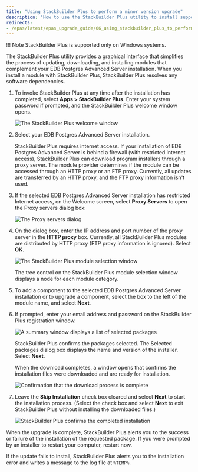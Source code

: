 ```yaml
---
title: "Using StackBuilder Plus to perform a minor version upgrade"
description: "How to use the StackBuilder Plus utility to install supporting modules."
redirects:
- /epas/latest/epas_upgrade_guide/06_using_stackbuilder_plus_to_perform_a_minor_version_update/
---
```


!!! Note
    StackBuilder Plus is supported only on Windows systems.

The StackBuilder Plus utility provides a graphical interface that simplifies the process of updating, downloading, and installing modules that complement your EDB Postgres Advanced Server installation. When you install a module with StackBuilder Plus, StackBuilder Plus resolves any software dependencies.

1.  To invoke StackBuilder Plus at any time after the installation has completed, select **Apps > StackBuilder Plus**. Enter your system password if prompted, and the StackBuilder Plus welcome window opens.

    ![The StackBuilder Plus welcome window](../images/the_stackBuilder_plus_welcome.png)

1.  Select your EDB Postgres Advanced Server installation.

    StackBuilder Plus requires internet access. If your installation of EDB Postgres Advanced Server is behind a firewall (with restricted internet access), StackBuilder Plus can download program installers through a proxy server. The module provider determines if the module can be accessed through an HTTP proxy or an FTP proxy. Currently, all updates are transferred by an HTTP proxy, and the FTP proxy information isn't used.

1.  If the selected EDB Postgres Advanced Server installation has restricted Internet access, on the Welcome screen, select **Proxy Servers** to open the Proxy servers dialog box:

    ![The Proxy servers dialog](../images/the_proxy_servers_dialog.png)

1.  On the dialog box, enter the IP address and port number of the proxy server in the **HTTP proxy** box. Currently, all StackBuilder Plus modules are distributed by HTTP proxy (FTP proxy information is ignored). Select **OK**.

    ![The StackBuilder Plus module selection window](../images/the_stackBuilder_plus_module_selection_window.png)

    The tree control on the StackBuilder Plus module selection window displays a node for each module category.

1.  To add a component to the selected EDB Postgres Advanced Server installation or to upgrade a component, select the box to the left of the module name, and select **Next**. 

1.  If prompted, enter your email address and password on the StackBuilder Plus registration window.

    ![A summary window displays a list of selected packages](../images/selected_packages_summary_window.png)

    StackBuilder Plus confirms the packages selected. The Selected packages dialog box displays the name and version of the installer. Select **Next**.

    When the download completes, a window opens that confirms the installation files were downloaded and are ready for installation.

    ![Confirmation that the download process is complete](../images/download_complete_confirmation.png)

1.  Leave the **Skip Installation** check box cleared and select **Next** to start the installation process. (Select the check box and select **Next** to exit StackBuilder Plus without installing the downloaded files.)

    ![StackBuilder Plus confirms the completed installation](../images/stackBuilder_plus_confirms_the_completed_installation.png)

When the upgrade is complete, StackBuilder Plus alerts you to the success or failure of the installation of the requested package. If you were prompted by an installer to restart your computer, restart now.

If the update fails to install, StackBuilder Plus alerts you to the installation error and writes a message to the log file at `%TEMP%`.
